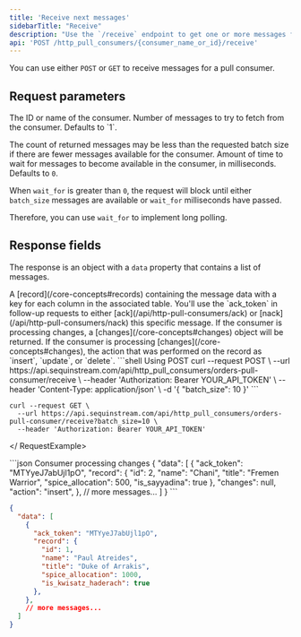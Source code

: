```yaml
---
title: 'Receive next messages'
sidebarTitle: "Receive"
description: "Use the `/receive` endpoint to get one or more messages from a pull consumer"
api: 'POST /http_pull_consumers/{consumer_name_or_id}/receive'
---
```


<Note>You can use either `POST` or `GET` to receive messages for a pull consumer.</Note>

## Request parameters

<ParamField path="name_or_id" type="string" required>
  The ID or name of the consumer.
</ParamField>
<ParamField body="batch_size" type="integer" placeholder={1}>
  Number of messages to try to fetch from the consumer. Defaults to `1`.

  The count of returned messages may be less than the requested batch size if there are fewer messages available for the consumer.
</ParamField>
<ParamField body="wait_for" type="integer" placeholder={0}>
  Amount of time to wait for messages to become available in the consumer, in milliseconds. Defaults to `0`.

  When `wait_for` is greater than `0`, the request will block until either `batch_size` messages are available or `wait_for` milliseconds have passed.

  Therefore, you can use `wait_for` to implement long polling.
</ParamField>

## Response fields

The response is an object with a `data` property that contains a list of messages.

<ResponseField name="data" type="list">
  <Expandable title="properties">
    <ResponseField name="record" type="Record">
    A [record](/core-concepts#records) containing the message data with a key for each column in the associated table.
    </ResponseField>
    <ResponseField name="ack_token" type="string">
    You'll use the `ack_token` in follow-up requests to either [ack](/api/http-pull-consumers/ack) or [nack](/api/http-pull-consumers/nack) this specific message.
    </ResponseField>
    <ResponseField name="changes" type="object">
    If the consumer is processing changes, a [changes](/core-concepts#changes) object will be returned.
    </ResponseField>
    <ResponseField name="action" type="string">
    If the consumer is processing [changes](/core-concepts#changes), the action that was performed on the record as `insert`, `update`, or `delete`.
    </ResponseField>
  </Expandable>
</ResponseField>

<RequestExample>
```shell Using POST
curl --request POST \
  --url https://api.sequinstream.com/api/http_pull_consumers/orders-pull-consumer/receive \
  --header 'Authorization: Bearer YOUR_API_TOKEN' \
  --header 'Content-Type: application/json' \
  -d '{ "batch_size": 10 }'
```

```shell Using GET
curl --request GET \
  --url https://api.sequinstream.com/api/http_pull_consumers/orders-pull-consumer/receive?batch_size=10 \
  --header 'Authorization: Bearer YOUR_API_TOKEN'
```
</ RequestExample>

<ResponseExample>
```json Consumer processing changes
{
  "data": [
    {
      "ack_token": "MTYyeJ7abUjl1pO",
      "record": {
        "id": 2,
        "name": "Chani",
        "title": "Fremen Warrior",
        "spice_allocation": 500,
        "is_sayyadina": true
      },
      "changes": null,
      "action": "insert",
    },
    // more messages...
  ]
}
```

```json Consumer processing rows
{
  "data": [
    {
      "ack_token": "MTYyeJ7abUjl1pO",
      "record": {
        "id": 1,
        "name": "Paul Atreides",
        "title": "Duke of Arrakis",
        "spice_allocation": 1000,
        "is_kwisatz_haderach": true
      },
    },
    // more messages...
  ]
}
```
</ResponseExample>

